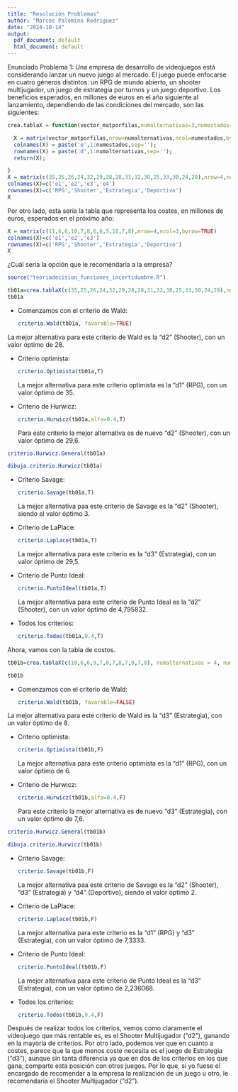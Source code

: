 ---
title: "Resolución Problemas"
author: "Marcos Palomino Rodríguez"
date: "2024-10-14"
output:
  pdf_document: default
  html_document: default
---
Enunciado Problema 1:
Una empresa de desarrollo de videojuegos está considerando lanzar un nuevo juego al mercado. El juego puede enfocarse en cuatro géneros distintos: un RPG de mundo abierto, un shooter multijugador, un juego de estrategia por turnos y un juego deportivo. Los beneficios esperados, en millones de euros en el año siguiente al lanzamiento, dependiendo de las condiciones del mercado, son las siguientes:

```{r}
crea.tablaX = function(vector_matporfilas,numalternativas=3,numestados=4) {

  X = matrix(vector_matporfilas,nrow=numalternativas,ncol=numestados,byrow=TRUE)
  colnames(X) = paste('e',1:numestados,sep='');
  rownames(X) = paste('d',1:numalternativas,sep='');
  return(X);

}
X = matrix(c(35,25,26,24,32,29,28,28,31,32,30,25,33,30,24,29),nrow=4,ncol=4,byrow=TRUE)
colnames(X)=c('e1','e2','e3','e4')
rownames(X)=c('RPG','Shooter','Estrategia','Deportivo')
X
```

Por otro lado, esta sería la tabla que representa los costes, en millones de euros, esperados en el próximo año:

```{r}
X = matrix(c(11,6,6,10,7,8,6,6,5,10,7,8),nrow=4,ncol=3,byrow=TRUE)
colnames(X)=c('e1','e2','e3')
rownames(X)=c('RPG','Shooter','Estrategia','Deportivo')
X
```

¿Cuál sería la opción que le recomendaría a la empresa?
```{r}
source("teoriadecision_funciones_incertidumbre.R")

```

```{r }
tb01a=crea.tablaX(c(35,25,26,24,32,29,28,28,31,32,30,25,33,30,24,29),numalternativas = 4, numestados = 4)
tb01a
```

- Comenzamos con el criterio de Wald:
  
  ```{r}
criterio.Wald(tb01a, favorable=TRUE)
```

La mejor alternativa para este criterio de Wald es la "d2" (Shooter), con un valor óptimo de 28.

- Criterio optimista:
  
  ```{r}
criterio.Optimista(tb01a,T)
```
La mejor alternativa para este criterio optimista es la "d1" (RPG), con un valor óptimo de 35.

- Criterio de Hurwicz:
  
  ```{r}
criterio.Hurwicz(tb01a,alfa=0.4,T)
```
Para este criterio la mejor alternativa es de nuevo "d2" (Shooter), con un valor óptimo de 29,6.


```{r}
criterio.Hurwicz.General(tb01a)
```

```{r}
dibuja.criterio.Hurwicz(tb01a)
```
- Criterio Savage:
  
  ```{r}
criterio.Savage(tb01a,T)
```
La mejor alternativa paa este criterio de Savage es la "d2" (Shooter), siendo el valor óptimo 3. 

- Criterio de LaPlace:
  
  ```{r}
criterio.Laplace(tb01a,T)
```
La mejor alternativa para este criterio es la "d3" (Estrategia), con un valor óptimo de 29,5.

- Criterio de Punto Ideal:
  
  ```{r}
criterio.PuntoIdeal(tb01a,T)
```
La mejor alternativa para este criterio de Punto Ideal es la "d2" (Shooter), con un valor óptimo de 4,795832.

- Todos los criterios:
  
  ```{r}
criterio.Todos(tb01a,0.4,T)
```

Ahora, vamos con la tabla de costos.

```{r}
tb01b=crea.tablaX(c(10,6,6,9,7,8,7,8,7,9,7,8), numalternativas = 4, numestados = 3)

tb01b
```

- Comenzamos con el criterio de Wald:
  
  ```{r}
criterio.Wald(tb01b, favorable=FALSE)
```

La mejor alternativa para este criterio de Wald es la "d3" (Estrategia), con un valor óptimo de 8.

- Criterio optimista:
  
  ```{r}
criterio.Optimista(tb01b,F)
```
La mejor alternativa para este criterio optimista es la "d1" (RPG), con un valor óptimo de 6.

- Criterio de Hurwicz:
  
  ```{r}
criterio.Hurwicz(tb01b,alfa=0.4,F)
```
Para este criterio la mejor alternativa es de nuevo "d3" (Estrategia), con un valor óptimo de 7,6.


```{r}
criterio.Hurwicz.General(tb01b)
```

```{r}
dibuja.criterio.Hurwicz(tb01b)
```
- Criterio Savage:
  
  ```{r}
criterio.Savage(tb01b,F)
```
La mejor alternativa paa este criterio de Savage es la "d2" (Shooter), "d3" (Estrategia) y "d4" (Deportivo), siendo el valor óptimo 2. 

- Criterio de LaPlace:
  
  ```{r}
criterio.Laplace(tb01b,F)
```
La mejor alternativa para este criterio es la "d1" (RPG) y "d3" (Estrategia), con un valor óptimo de 7,3333.

- Criterio de Punto Ideal:
  
  ```{r}
criterio.PuntoIdeal(tb01b,F)
```
La mejor alternativa para este criterio de Punto Ideal es la "d3" (Estrategia), con un valor óptimo de 2,236068.

- Todos los criterios:
  
  ```{r}
criterio.Todos(tb01b,0.4,F)
```

Después de realizar todos los criterios, vemos como claramente el videojuego que más rentable es, es el Shooter Multijugador ("d2"), ganando en la mayoría de criterios. Por otro lado, podemos ver que en cuanto a costes, parece que la que menos coste necesita es el juego de Estrategia ("d3"), aunque sin tanta diferencia ya que en dos de los criterios en los que gana, comparte esta posición con otros juegos. Por lo que, si yo fuese el encargado de recomendar a la empresa la realización de un juego u otro, le recomendaría el Shooter Multijugador ("d2").


```{r}

```
